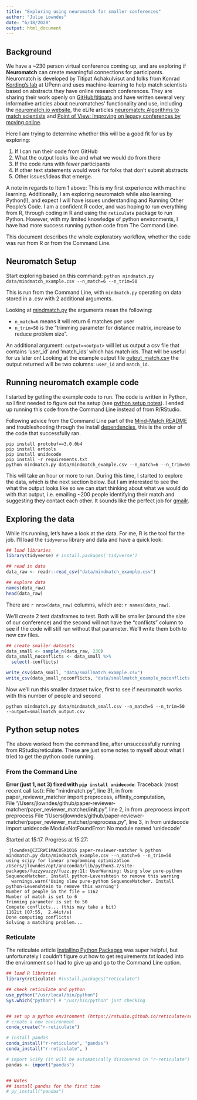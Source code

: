 ```yaml
---
title: "Exploring using neuromatch for smaller conferences"
author: "Julie Lowndes"
date: "6/18/2020"
output: html_document
---
```


## Background

We have a ~230 person virtual conference coming up, and are exploring if **Neuromatch** can create meaningful connections for participants. Neuromatch is developed by Titipat Achakulvisut and folks from Konrad [Kording's lab](https://twitter.com/KordingLab) at UPenn and uses machine-learning to help match scientists based on abstracts they have online research conferences. They are sharing their work openly on [GitHub/titipata](https://github.com/titipata/paper-reviewer-matcher) and have written several very informative articles about neuromatches' functionality and use, including the [neuromatch.io website](https://neuromatch.io/), the eLife articles [neuromatch: Algorithms to match scientists](https://elifesciences.org/labs/5ed408f4/neuromatch-algorithms-to-match-scientists) and [Point of View: Improving on legacy conferences by moving online](https://elifesciences.org/articles/57892). 

Here I am trying to determine whether this will be a good fit for us by exploring:  

1. If I can run their code from GitHub 
1. What the output looks like and what we would do from there
1. If the code runs with fewer participants
1. If other text statements would work for folks that don't submit abstracts
1. Other issues/ideas that emerge.

A note in regards to Item 1 above: This is my first experience with machine learning. Additionally, I am exploring neuromatch while also learning Python(!), and expect I will have issues understanding and Running Other People's Code. I am a confident R coder, and was hoping to run everything from R, through coding in R and using the `reticulate` package to run Python. However, with my limited knowledge of python environments, I have had more success running python code from The Command Line. 

This document describes the whole exploratory workflow, whether the code was run from R or from the Command Line.

## Neuromatch Setup

Start exploring based on this command: 
`python mindmatch.py data/mindmatch_example.csv --n_match=6 --n_trim=50`

This is run from the Command Line, with `mindmatch.py` operating on data stored in a .csv with 2 additional arguments.

Looking at [mindmatch.py](https://github.com/titipata/paper-reviewer-matcher/blob/master/mindmatch.py) the arguments mean the following: 

- `n_match=6` means it will return 6 matches per user
- `n_trim=50` is the "trimming parameter for distance matrix, increase to reduce problem size". 

An additional argument: `output=<output>` will let us output a csv file that contains 'user_id' and 'match_ids' which has match ids. That will be useful for us later on! Looking at the example output file [output_match.csv](https://github.com/titipata/paper-reviewer-matcher/blob/master/data/output_match.csv) the output returned will be two columns: `user_id` and `match_id`. 

## Running neuromatch example code

I started by getting the example code to run. The code is written in Python, so I first needed to figure out the setup (see [python setup notes]()). I ended up running this code from the Command Line instead of from R/RStudio.

Following advice from the Command Line part of the [Mind-Match README](https://github.com/jules32/paper-reviewer-matcher#mind-match-command-line) and troubleshooting through the install [dependencies](https://github.com/jules32/paper-reviewer-matcher#dependencies), this is the order of the code that successfully ran. 

```
pip install protobuf==3.0.0b4
pip install ortools
pip install unidecode
pip install -r requirements.txt 
python mindmatch.py data/mindmatch_example.csv --n_match=6 --n_trim=50

```

This will take an hour or more to run. During this time, I started to explore the data, which is the next section below. But I am interested to see the what the output looks like so we can start thinking about what we would do with that output, i.e. emailing ~200 people identifying their match and suggesting they contact each other. It sounds like the perfect job for [gmailr](https://github.com/jennybc/send-email-with-r#how-to-send-a-bunch-of-emails-from-r).

## Exploring the data

While it's running, let's have a look at the data. For me, R is the tool for the job. I'll load the `tidyverse` library and data and have a quick look:

```r

## load libraries
library(tidyverse) # install.packages('tidyverse')

## read in data
data_raw <- readr::read_csv("data/mindmatch_example.csv")

## explore data
names(data_raw)
head(data_raw)

```

There are `r nrow(data_raw)` columns, which are: `r names(data_raw)`. 

We'll create 2 test dataframes to test. Both will be smaller (around the size of our conference) and the second will not have the "conflicts" column to see if the code will still run without that parameter. We'll write them both to new csv files.

```r

## create smaller datasets
data_small <- sample_n(data_raw, 230)
data_small_noconflicts <- data_small %>%
  select(-conflicts)

write_csv(data_small, "data/smallmatch_example.csv")
write_csv(data_small_noconflicts, "data/smallmatch_example_noconflicts.csv")

```




Now we'll run this smaller dataset twice, first to see if neuromatch works with this number of people and second 

```
python mindmatch.py data/mindmatch_small.csv --n_match=6 --n_trim=50  --output=smallmatch_output.csv
```


## Python setup notes

The above worked from the command line, after unsuccessfully running from RStudio/reticulate. These are just some notes to myself about what I tried to get the python code running.

### From the Command Line


**Error (just 1, not 3) fixed with `pip install unidecode`**: 
Traceback (most recent call last):
  File "mindmatch.py", line 31, in <module>
    from paper_reviewer_matcher import preprocess, affinity_computation, \
  File "/Users/jlowndes/github/paper-reviewer-matcher/paper_reviewer_matcher/__init__.py", line 2, in <module>
    from .preprocess import preprocess
  File "/Users/jlowndes/github/paper-reviewer-matcher/paper_reviewer_matcher/preprocess.py", line 3, in <module>
    from unidecode import unidecode
ModuleNotFoundError: No module named 'unidecode'

Started at 15:17.
Progress at 15:27:

```
 jlowndes@CZIRWC1MACOSX1016 paper-reviewer-matcher % python mindmatch.py data/mindmatch_example.csv --n_match=6 --n_trim=50
using scipy for linear programming optimization
/Users/jlowndes/opt/anaconda3/lib/python3.7/site-packages/fuzzywuzzy/fuzz.py:11: UserWarning: Using slow pure-python SequenceMatcher. Install python-Levenshtein to remove this warning
  warnings.warn('Using slow pure-python SequenceMatcher. Install python-Levenshtein to remove this warning')
Number of people in the file = 1162
Number of match is set to 6
Trimming parameter is set to 50
Compute conflicts... (this may take a bit)
1162it [07:55,  2.44it/s]
Done computing conflicts!
Solving a matching problem...
```


### Reticulate
The reticulate article [Installing Python Packages](https://rstudio.github.io/reticulate/articles/python_packages.html#overview-1) was super helpful, but unfortunately I couldn't figure out how to get requirements.txt loaded into the environment so I had to give up and go to the Command Line option.

```r

## load R libraries
library(reticulate) #install.packages("reticulate")

## check reticulate and python
use_python("/usr/local/bin/python")
Sys.which("python") # "/usr/bin/python" just checking


## set up a python environment (https://rstudio.github.io/reticulate/articles/python_packages.html)
# create a new environment 
conda_create("r-reticulate")

# install pandas
conda_install("r-reticulate", "pandas")
conda_install("r-reticulate", )

# import SciPy (it will be automatically discovered in "r-reticulate")
pandas <- import("pandas")


## Notes
## install pandas for the first time
# py_install("pandas")

```



